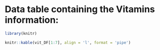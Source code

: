 # Data table containing the Vitamins information:
```r
library(knitr)

knitr::kable(vit_DF[1:7], align = 'l', format = 'pipe')
```
